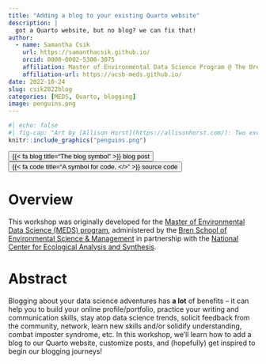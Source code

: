 ```yaml
---
title: "Adding a blog to your existing Quarto website"
description: |
  got a Quarto website, but no blog? we can fix that!
author:
  - name: Samantha Csik
    url: https://samanthacsik.github.io/
    orcid: 0000-0002-5300-3075
    affiliation: Master of Environmental Data Science Program @ The Bren School (UCSB) & The National Center for Ecological Analysis and Synthesis
    affiliation-url: https://ucsb-meds.github.io/
date: 2022-10-24
slug: csik2022blog
categories: [MEDS, Quarto, blogging]
image: penguins.png
---
```


```r
#| echo: false
#| fig-cap: "Art by [Allison Horst](https://allisonhorst.com/): Two excited penguins diving off of an iceberg into the ocean. A Quarto logo 'moon' in the sky is reflected in the water that they're diving into."
knitr::include_graphics("penguins.png")
```

<div class="container">
<div class="center">
<button type="button" class="button-styling" onclick=window.location.href='https://samanthacsik.github.io/posts/2022-10-24-quarto-blogs/'>{{< fa blog title="The blog symbol" >}} blog post</button>
<button type="button" class="button-styling" onclick=window.location.href='https://github.com/samanthacsik/samanthacsik.github.io/blob/main/posts/2022-10-24-quarto-blogs/index.qmd'>{{< fa code title="A symbol for code, </>" >}} source code</button> 
</div>
</div>

# Overview

This workshop was originally developed for the [Master of Environmental Data Science (MEDS) program](https://ucsb-meds.github.io/), administered by the [Bren School of Environmental Science & Management](https://bren.ucsb.edu/masters-programs/master-environmental-data-science) in partnership with the [National Center for Ecological Analysis and Synthesis](https://www.nceas.ucsb.edu/).

# Abstract 

Blogging about your data science adventures has **a lot** of benefits – it can help you to build your online profile/portfolio, practice your writing and communication skills, stay atop data science trends, solicit feedback from the community, network, learn new skills and/or solidify understanding, combat imposter syndrome, etc. In this workshop, we’ll learn how to add a blog to our Quarto website, customize posts, and (hopefully) get inspired to begin our blogging journeys!
